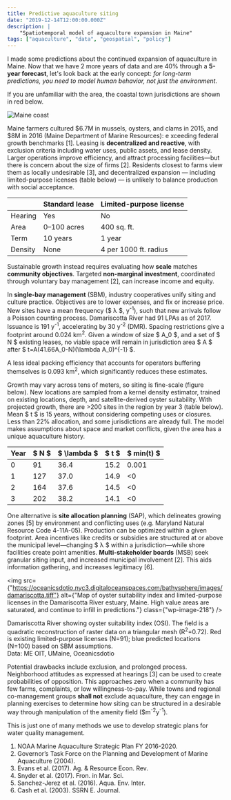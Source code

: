 ```yaml
---
title: Predictive aquaculture siting
date: "2019-12-14T12:00:00.000Z"
description: |
    "Spatiotemporal model of aquaculture expansion in Maine"
tags: ["aquaculture", "data", "geospatial", "policy"]
---
```


I made some predictions about the continued expansion of aquaculture in Maine. 
Now that we have 2 more years of data and are 40% through a **5-year forecast**, 
let's look back at the early concept: *for long-term predictions, 
you need to model human behavior, not just the environment.*

If you are unfamiliar with the area, the coastal town jurisdictions are shown in red below.

![Maine coast](maine-coast-bw.png)

Maine farmers cultured \$6.7M in mussels, oysters, and clams in 2015, and $8M in 2016 (Maine Department of Marine Resources): e
xceeding federal growth benchmarks [1]. Leasing is **decentralized and reactive**, with exclusion criteria including water uses, 
public assets, and lease density. Larger operations improve efficiency, and attract processing facilities—but there is 
concern about the size of firms [2]. Residents closest to farms view them as locally undesirable [3], and decentralized 
expansion — including limited-purpose licenses (table below) — is unlikely to balance production with social acceptance.

| | Standard lease | Limited-purpose license |
|----|----|----|
| Hearing | Yes | No |
| Area | 0–100 acres | 400 sq. ft. |
| Term | 10 years | 1 year| 
|  Density | None | 4 per 1000 ft. radius |

Sustainable growth instead requires evaluating how **scale** matches **community objectives**. 
Targeted **non-marginal investment**, coordinated through voluntary bay management [2], can increase income and equity.

In **single-bay management** (SBM), industry cooperatives unify siting and culture practice. 
Objectives are to lower expenses, and fix or increase price. New sites have a mean frequency ($ λ  $, y<sup>-1</sup>), 
such that new arrivals follow a Poisson counting process. Damariscotta River had 91 LPAs as of 2017. Issuance is 191 y<sup>-1</sup>, 
accelerating by 30 y<sup>-2</sup> (DMR). Spacing restrictions give a footprint around 0.024 km<sup>2</sup>. 
Given a window of size $ A_0  $, and a set of $ N  $ existing leases, no viable space will remain 
in jurisdiction area $ A  $ after $ t=A(41.66A_0-N)(\lambda A_0)^{-1}  $. 

A less ideal packing efficiency that accounts for operators buffering themselves is 0.093 km<sup>2</sup>, which significantly reduces these estimates. 

Growth may vary across tens of meters, so siting is fine-scale (figure below). New locations are sampled from a kernel density estimator, 
trained on existing locations, depth, and satellite-derived oyster suitability. With projected growth, there are >200 sites in the region 
by year 3 (table below). Mean $ t  $ is 15 years, without considering competing uses or closures. Less than 22% allocation, 
and some jurisdictions are already full. The model makes assumptions about space and market conflicts, given the area has a unique aquaculture history.

| Year |$ N $|$ \lambda $|$ t $|$ min(t) $|
|---|---|---|---|---|
| 0 | 91 | 36.4 | 15.2 | 0.001 |
| 1 | 127 | 37.0 | 14.9 | <0 |
| 2 | 164 | 37.6 | 14.5 |<0 |
| 3 | 202 | 38.2 | 14.1 | <0 | 


One alternative is **site allocation planning** (SAP), which delineates growing zones [5] by environment and conflicting uses 
(e.g. Maryland Natural Resource Code 4-11A-05). Production can be optimized within a given footprint. 
Area incentives like credits or subsidies are structured at or above the municipal level—changing $ λ  $ within a 
jurisdiction—while shore facilities create point amenities. **Multi-stakeholder boards** (MSB) seek granular 
siting input, and increased municipal involvement [2]. This aids information gathering, and increases legitimacy [6].

<img 
    src={"https://oceanicsdotio.nyc3.digitaloceanspaces.com/bathysphere/images/damariscotta.tiff"} 
    alt={"Map of oyster suitability index and limited-purpose licenses in the Damariscotta River estuary, Maine. High value areas are saturated, and continue to infill in predictions."} 
    class={"wp-image-218"}
/>
<figcaption>Damariscotta River showing oyster suitability index (OSI). The field is a quadratic reconstruction of raster data on a triangular mesh (R<sup>2</sup>=0.72). Red is existing limited-purpose licenses (N=91);  blue predicted locations (N=100) based on SBM assumptions. 
    <br/>
    Data: ME OIT, UMaine, Oceanicsdotio
</figcaption>

Potential drawbacks include exclusion, and prolonged process. Neighborhood attitudes as expressed at hearings [3] can 
be used to create probabilities of opposition. This approaches zero when a community has few farms, complaints, or low 
willingness-to-pay. While towns and regional co-management groups **shall not** exclude aquaculture, 
they can engage in planning exercises to determine how siting can be structured in a desirable way through manipulation of
 the amenity field ($m<sup>-2</sup>y<sup>-1</sup>).
 
This is just one of many methods we use to develop strategic plans for water quality management.

1. NOAA Marine Aquaculture Strategic Plan FY 2016-2020. 
2. Governor’s Task Force on the Planning and Development of Marine Aquaculture (2004).
3. Evans et al. (2017). Ag. &amp; Resource Econ. Rev.
4. Snyder et al. (2017). Fron. in Mar. Sci.
5. Sanchez-Jerez et al. (2016). Aqua. Env. Inter.
6. Cash et al. (2003). SSRN E. Journal.